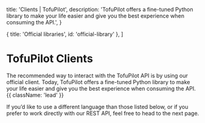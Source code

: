 
  title: 'Clients | TofuPilot',
  description:
    'TofuPilot offers a fine-tuned Python library to make your life easier and give you the best experience when consuming the API.',
}

  { title: 'Official libraries', id: 'official-library' },
]

# TofuPilot Clients

The recommended way to interact with the TofuPilot API is by using our official client. Today, TofuPilot offers a fine-tuned Python library to make your life easier and give you the best experience when consuming the API. {{ className: 'lead' }}

<Note>
  If you’d like to use a different language than those listed below, or if you
  prefer to work directly with our REST API, feel free to head to the next page.
</Note>

<Libraries />
